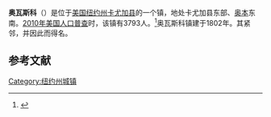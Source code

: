 {{Infobox settlement
|official_name            = 奥瓦斯科
|settlement_type          = 镇
|nickname                 = 
|motto                    =

<!-- Images -->
|image_skyline            = 
|imagesize                = 
|image_caption            = 
|image_flag               = 
|image_seal               =

<!-- Maps -->
|pushpin_map              = New York
|pushpin_label            = 奥瓦斯科
|pushpin_label_position   = <!-- the position of the pushpin label: left, right, top, bottom, none -->
|pushpin_map_caption      =
|pushpin_mapsize          =
|image_map                = 
|mapsize                  = 
|map_caption              = 
|image_map1               = 
|mapsize1                 = 
|map_caption1             =

<!-- Location -->
|coordinates_region       = US-NY
|subdivision_type         = [[国家|国家]]
|subdivision_name         = [[美国|美国]]
|subdivision_type1        = [[美国行政区划|州]]
|subdivision_name1        = [[纽约州|纽约州]]
|subdivision_type2        = [[纽约州行政区划|县]]
|subdivision_name2        = [[卡尤加县_(纽约州)|卡尤加县]]
|government_footnotes     = 
|government_type          =
|established_title        = 
|established_date         =

<!-- Area -->
|unit_pref                = Imperial
|area_footnotes           = 
|area_magnitude           = 
|area_total_km2           = 60.8
|area_land_km2            = 54.1
|area_water_km2           = 6.7
|area_total_sq_mi         = 
|area_land_sq_mi          = 
|area_water_sq_mi         = 

<!-- Population -->
|population_as_of         = [[2010年美国人口普查|2010]]
|population_footnotes     = 
|population_total         = 3793
|population_density_km2   = 70.1
|population_density_sq_mi = 

<!-- General information -->
|timezone                 = [[美国东部时间|EST]]
|utc_offset               = -5
|timezone_DST             = EDT
|utc_offset_DST           = -4
|elevation_footnotes      = 
|elevation_m              = 273
|elevation_ft             = 896
|latd = 42 |latm = 53 |lats = 23 |latNS = N
|longd = 76 |longm = 30 |longs = 12 |longEW = W

<!-- Area/postal codes & others -->
|postal_code_type         = [[美国邮政编码|邮政编码]]
|postal_code              = 13021
|area_code                = [[美国电话区号315|315]]
|website                  = {{URL|www.cayugacounty.us/owasco}}
|footnotes                = 
}}
'''奥瓦斯科'''（{{lang-en|Owasco}}）是位于[[美国|美国]][[纽约州|纽约州]][[卡尤加县_(纽约州)|卡尤加县]]的一个镇，地处卡尤加县东部、[[奥本_(纽约州)|奥本]]东南。[[2010年美国人口普查|2010年美国人口普查]]时，该镇有3793人。<ref name>{{cite web|url=http://factfinder2.census.gov|publisher=[[United_States_Census_Bureau|United States Census Bureau]]|title=American FactFinder|accessdate=2020-10-06|archive-date=2013-09-11|archive-url=https://web.archive.org/web/20130911234518/http://factfinder2.census.gov/|dead-url=no}}</ref>奥瓦斯科镇建于1802年。其紧邻{{le|奥瓦斯科湖|Owasco Lake}}，并因此而得名。

== 参考文献 ==
{{reflist}}

{{NY-stub}}
[[Category:纽约州城镇|Category:纽约州城镇]]